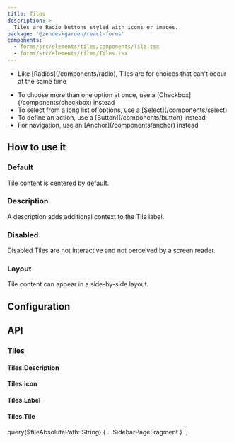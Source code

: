 ```yaml
---
title: Tiles
description: >
  Tiles are Radio buttons styled with icons or images.
package: '@zendeskgarden/react-forms'
components:
  - forms/src/elements/tiles/components/Tile.tsx
  - forms/src/elements/tiles/Tiles.tsx
---
```


<Usage>
  <Use>
    <ul>
      <li>
        <Markdown>
          Like [Radios](/components/radio), Tiles are for choices that can't occur at the same time
        </Markdown>
      </li>
    </ul>
  </Use>
  <Misuse>
    <ul>
      <li>
        <Markdown>
          To choose more than one option at once, use a [Checkbox](/components/checkbox) instead
        </Markdown>
      </li>
      <li>
        <Markdown>
          To select from a long list of options, use a [Select](/components/select)
        </Markdown>
      </li>
      <li>
        <Markdown>To define an action, use a [Button](/components/button) instead</Markdown>
      </li>
      <li>
        <Markdown>For navigation, use an [Anchor](/components/anchor) instead</Markdown>
      </li>
    </ul>
  </Misuse>
</Usage>

## How to use it

### Default

Tile content is centered by default.


<CodeExample code={DefaultCode}>
  <Default />
</CodeExample>

### Description

A description adds additional context to the Tile label.

### Disabled

Disabled Tiles are not interactive and not perceived by a screen reader.

### Layout

Tile content can appear in a side-by-side layout.

## Configuration

<Configuration reactPackage={props.data.mdx.package} components={props.data.mdx.components} />

## API

### Tiles

<PropSheet components={props.data.mdx.components} componentName="tiles" />

#### Tiles.Description

#### Tiles.Icon

#### Tiles.Label

#### Tiles.Tile

<PropSheet components={props.data.mdx.components} componentName="tile" />


  query($fileAbsolutePath: String) {
    ...SidebarPageFragment
  }
`;
